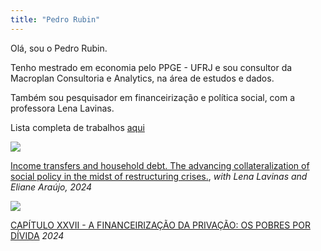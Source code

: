 ```yaml
---
title: "Pedro Rubin"
---
```


Olá, sou o Pedro Rubin.

Tenho mestrado em economia pelo PPGE - UFRJ e sou consultor da Macroplan Consultoria e Analytics, na área de estudos e dados.

Também sou pesquisador em financeirização e política social, com a professora Lena Lavinas.

Lista completa de trabalhos [aqui](https://pedrorubin.github.io/pedro-rubin/research.html)

![](imagens/Lavinas_Araujo_Rubin.png)

[Income transfers and household debt. The advancing collateralization of social policy in the midst of restructuring crises.](https://bjpe.org.br/repojs/index.php/journal/article/view/2455), *with Lena Lavinas and Eliane Araújo, 2024*


![](imagens/livro.jpg)

[CAPÍTULO XXVII - A FINANCEIRIZAÇÃO DA PRIVAÇÃO: OS POBRES POR DÍVIDA](https://www.editoracontracorrente.com.br/product/financeirizacao-crise-estagnacao-e-desigualdade) *2024*

